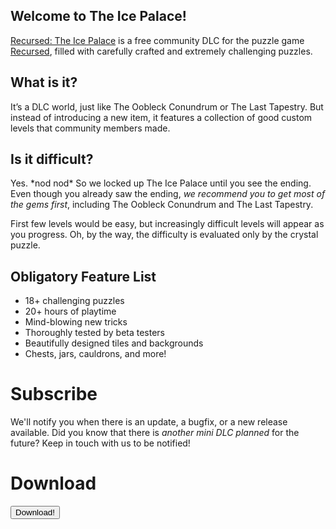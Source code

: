 
## Welcome to The Ice Palace!

[Recursed: The Ice Palace](https://recursed-ice-palace.github.io) is a free
community DLC for the puzzle game [Recursed](https://store.steampowered.com/app/497780/Recursed/),
filled with carefully crafted and extremely challenging puzzles.

## What is it?
It’s a DLC world, just like The Oobleck Conundrum or The Last Tapestry.
But instead of introducing a new item, it features a collection of good custom levels
that community members made.

## Is it difficult?
Yes. \*nod nod\* So we locked up The Ice Palace until you see the ending.
Even though you already saw the ending, *we recommend you to get most of the gems first*,
including The Oobleck Conundrum and The Last Tapestry.

First few levels would be easy, but increasingly difficult levels will appear as you progress.
Oh, by the way, the difficulty is evaluated only by the crystal puzzle.

## Obligatory Feature List

- 18+ challenging puzzles
- 20+ hours of playtime
- Mind-blowing new tricks
- Thoroughly tested by beta testers
- Beautifully designed tiles and backgrounds
- Chests, jars, cauldrons, and more!

# Subscribe

We'll notify you when there is an update, a bugfix, or a new release available.
Did you know that there is *another mini DLC planned* for the future?
Keep in touch with us to be notified!

<SubscriptionForm />

# Download

<Link href={menus.Downloads.path}>
  <Button centered>Download!</Button>
</Link>

<style jsx>{`
  img {
    display: block;
    margin-left: auto;
    margin-right: auto;
  }
`}</style>
